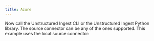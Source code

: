 ```yaml
---
title: Azure
---
```



<NewDocument />


<SharedContentAzure/>
<SharedAPIKeyURL/>

Now call the Unstructured Ingest CLI or the Unstructured Ingest Python library. The source connector can be any of the ones supported. This example uses the local source connector:


<CodeGroup>

  <AzureAPISh />

  <AzureAPIPyV2 />

  <AzureAPIPyV1 />

</CodeGroup>
